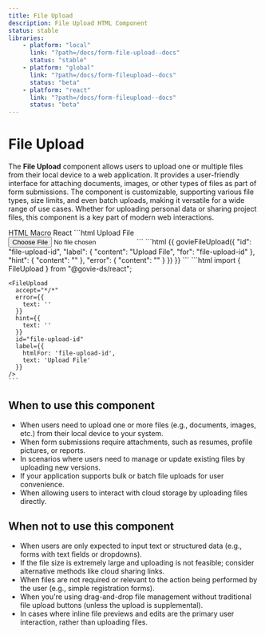 ```yaml
---
title: File Upload
description: File Upload HTML Component
status: stable
libraries:
    - platform: "local"
      link: "?path=/docs/form-file-upload--docs"
      status: "stable"
    - platform: "global"
      link: "?path=/docs/form-fileupload--docs"
      status: "beta"
    - platform: "react"
      link: "?path=/docs/form-fileupload--docs"
      status: "beta"
---
```


# File Upload

<ComponentStatusBlock componentId="file-upload" />

The **File Upload** component allows users to upload one or multiple files from their local device to a web application. It provides a user-friendly interface for attaching documents, images, or other types of files as part of form submissions. The component is customizable, supporting various file types, size limits, and even batch uploads, making it versatile for a wide range of use cases. Whether for uploading personal data or sharing project files, this component is a key part of modern web interactions.

<ComponentContainer>
  <FileUpload
    accept="*/*"
    error={{
      text: '',
    }}
    hint={{
      text: '',
    }}
    id="file-upload-id"
    label={{
      htmlFor: 'file-upload-id',
      text: 'Upload File',
    }}
  />
</ComponentContainer>

<Tabs id="tab3">
  <TabList>
    <TabItem value="tab31" checked>HTML</TabItem>
    <TabItem value="tab32">Macro</TabItem>
    <TabItem value="tab33">React</TabItem>
  </TabList>
  <TabPanel value="tab31">
    ```html
    <label
      for="file-upload-id"
      class="gi-text-md gi-mb-1 gi-label">
      Upload File
    </label>
    <input
      id="file-upload-id"
      class="gi-file-upload-input"
      type="file"
      name="file"
      accept="*/*"
    />
    ```
  </TabPanel>
  <TabPanel value="tab32">
    ```html
    {{ govieFileUpload({
      "id": "file-upload-id",
      "label": {
        "content": "Upload File",
        "for": "file-upload-id"
      },
      "hint": {
        "content": ""
      },
      "error": {
        "content": ""
      }
    }) }}
    ```

  </TabPanel>
  <TabPanel value="tab33">
    ```html
    import { FileUpload } from "@govie-ds/react";
    
    <FileUpload
      accept="*/*"
      error={{
        text: ''
      }}
      hint={{
        text: ''
      }}
      id="file-upload-id"
      label={{
        htmlFor: 'file-upload-id',
        text: 'Upload File'
      }}
    />
    ```
  </TabPanel>
</Tabs>

## When to use this component

- When users need to upload one or more files (e.g., documents, images, etc.) from their local device to your system.
- When form submissions require attachments, such as resumes, profile pictures, or reports.
- In scenarios where users need to manage or update existing files by uploading new versions.
- If your application supports bulk or batch file uploads for user convenience.
- When allowing users to interact with cloud storage by uploading files directly.

## When not to use this component

- When users are only expected to input text or structured data (e.g., forms with text fields or dropdowns).
- If the file size is extremely large and uploading is not feasible; consider alternative methods like cloud sharing links.
- When files are not required or relevant to the action being performed by the user (e.g., simple registration forms).
- When you're using drag-and-drop file management without traditional file upload buttons (unless the upload is supplemental).
- In cases where inline file previews and edits are the primary user interaction, rather than uploading files.
